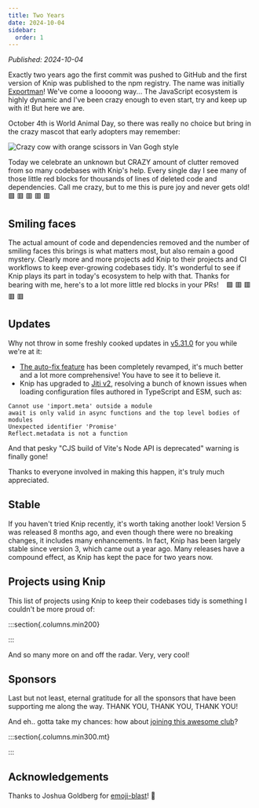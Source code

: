 ```yaml
---
title: Two Years
date: 2024-10-04
sidebar:
  order: 1
---
```


_Published: 2024-10-04_


Exactly two years ago the first commit was pushed to GitHub and the first
version of Knip was published to the npm registry. The name was initially
[Exportman][1]! We've come a loooong way... The JavaScript ecosystem is highly
dynamic and I've been crazy enough to even start, try and keep up with it! But
here we are.

October 4th is World Animal Day, so there was really no choice but bring in the
crazy mascot that early adopters may remember:

![Crazy cow with orange scissors in Van Gogh style][2]

Today we celebrate an unknown but CRAZY amount of clutter removed from so many
codebases with Knip's help. Every single day I see many of those little red
blocks for thousands of lines of deleted code and dependencies. Call me crazy,
but to me this is pure joy and never gets old!    🟩 🟥 🟥 🟥 🟥

<EmojiBlastButton />

## Smiling faces

The actual amount of code and dependencies removed and the number of smiling
faces this brings is what matters most, but also remain a good mystery. Clearly
more and more projects add Knip to their projects and CI workflows to keep
ever-growing codebases tidy. It's wonderful to see if Knip plays its part in
today's ecosystem to help with that. Thanks for bearing with me, here's to a lot
more little red blocks in your PRs!    🟩 🟥 🟥 🟥 🟥

## Updates

Why not throw in some freshly cooked updates in [v5.31.0][3] for you while we're
at it:

- [The auto-fix feature][4] has been completely revamped, it's much better and a
  lot more comprehensive! You have to see it to believe it.
- Knip has upgraded to [Jiti v2][5], resolving a bunch of known issues when
  loading configuration files authored in TypeScript and ESM, such as:

```
Cannot use 'import.meta' outside a module
await is only valid in async functions and the top level bodies of modules
Unexpected identifier 'Promise'
Reflect.metadata is not a function
```

And that pesky "CJS build of Vite's Node API is deprecated" warning is finally
gone!

Thanks to everyone involved in making this happen, it's truly much appreciated.

## Stable

If you haven't tried Knip recently, it's worth taking another look! Version 5
was released 8 months ago, and even though there were no breaking changes, it
includes many enhancements. In fact, Knip has been largely stable since version
3, which came out a year ago. Many releases have a compound effect, as Knip has
kept the pace for two years now.

## Projects using Knip

This list of projects using Knip to keep their codebases tidy is something I
couldn't be more proud of:

:::section{.columns.min200}

<Projects />

:::

And so many more on and off the radar. Very, very cool!

## Sponsors

Last but not least, eternal gratitude for all the sponsors that have been
supporting me along the way. THANK YOU, THANK YOU, THANK YOU!

And eh.. gotta take my chances: how about [joining this awesome club][6]?

:::section{.columns.min300.mt}

<Sponsors />

:::

## Acknowledgements

Thanks to Joshua Goldberg for [emoji-blast][7]! 🎉

[1]: https://www.npmjs.com/package/exportman/v/0.0.1
[2]: /cow-with-orange-scissors-van-gogh-style.webp
[3]: https://github.com/webpro-nl/knip/releases/tag/5.31.0
[4]: ../features/auto-fix.md
[5]: https://github.com/unjs/jiti
[6]: /sponsors
[7]: https://www.emojiblast.dev
